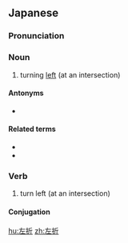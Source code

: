 ==Japanese==
{{ja-kanjitab|さ|せつ|yomi=o}}

===Pronunciation===
{{ja-pron|させつ|y=o}}

===Noun===
{{ja-noun|させつ}}

# turning [[left]] (at an intersection)

====Antonyms====
* {{ja-r|右折|うせつ}}

====Related terms====
* {{ja-r|直進|ちょくしん}}
* {{ja-r|Uターン}}

===Verb===
{{ja-verb-suru|させつ|tr=intrans}}

# turn left (at an intersection)

====Conjugation====
{{ja-suru|させつ}}

[[hu:左折]]
[[zh:左折]]